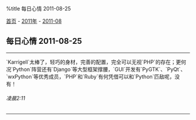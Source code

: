 %title 每日心情 2011-08-25

[[../../../index|首页]] - [[../index|2011年]] - [[index|2011-08]]
==每日心情 2011-08-25==
----
`Karrigell`太棒了，轻巧的身材，完善的配置，完全可以无视`PHP`的存在；更何况`Python`阵营还有`Django`等大型框架撑腰，`GUI`开发有`PyGTK`、`PyQt`、`wxPython`等优秀成员，`PHP`和`Ruby`有何凭借可以和`Python`匹敌呢，没有！
======凌晨2:11======
----
